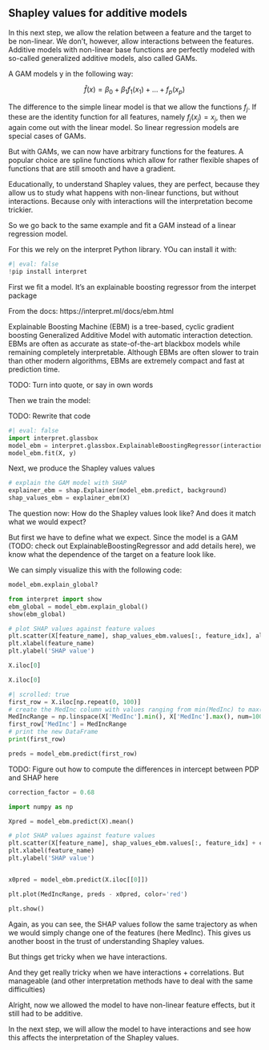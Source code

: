 ## Shapley values for additive models

In this next step, we allow the relation between a feature and the target to be non-linear.
We don't, however, allow interactions between the features.
Additive models with non-linear base functions are perfectly modeled with so-called generalized additive models, also called GAMs.


A GAM models y in the following way:

$$\hat{f}(x) = \beta_0 + \beta_1 f_1(x_1) + \ldots + f_p(x_p)$$

The difference to the simple linear model is that we allow the functions $f_j$. If these are the identity function for all features, namely $f_j(x_j) = x_j$, then we again come out with the linear model.
So linear regression models are special cases of GAMs.

But with GAMs, we can now have arbitrary functions for the features.
A popular choice are spline functions which allow for rather flexible shapes of functions that are still smooth and have a gradient.

Educationally, to understand Shapley values, they are perfect, because they allow us to study what happens with non-linear functions, but without interactions.
Because only with interactions will the interpretation become trickier.

So we go back to the same example and fit a GAM instead of a linear regression model.

For this we rely on the interpret Python library. YOu can install it with:

```python
#| eval: false
!pip install interpret
```

First we fit a model.
It's an explainable boosting regressor from the interpet package

::: .{callout-note}

From the docs: https://interpret.ml/docs/ebm.html

Explainable Boosting Machine (EBM) is a tree-based, cyclic gradient boosting Generalized Additive Model with automatic interaction detection. EBMs are often as accurate as state-of-the-art blackbox models while remaining completely interpretable. Although EBMs are often slower to train than other modern algorithms, EBMs are extremely compact and fast at prediction time.

TODO: Turn into quote, or say in own words

:::




Then we train the model:

TODO: Rewrite that code

```python
#| eval: false
import interpret.glassbox
model_ebm = interpret.glassbox.ExplainableBoostingRegressor(interactions=0)
model_ebm.fit(X, y)
```

Next, we produce the Shapley values values

```python
# explain the GAM model with SHAP
explainer_ebm = shap.Explainer(model_ebm.predict, background)
shap_values_ebm = explainer_ebm(X)
```

The question now: How do the Shapley values look like?
And does it match what we would expect?

But first we have to define what we expect.
Since the model is a GAM (TODO: check out ExplainableBoostingRegressor and add details here), we know what the dependence of the target on a feature look like.

We can simply visualize this with the following code:

```python
model_ebm.explain_global?
```

```python
from interpret import show
ebm_global = model_ebm.explain_global()
show(ebm_global)
```

```python
# plot SHAP values against feature values
plt.scatter(X[feature_name], shap_values_ebm.values[:, feature_idx], alpha=0.1)
plt.xlabel(feature_name)
plt.ylabel('SHAP value')
```

```python
X.iloc[0]
```

```python
X.iloc[0]
```



```python
#| scrolled: true
first_row = X.iloc[np.repeat(0, 100)]
# create the MedInc column with values ranging from min(MedInc) to max(MedInc) on an equidistant grid
MedIncRange = np.linspace(X['MedInc'].min(), X['MedInc'].max(), num=100)
first_row['MedInc'] = MedIncRange
# print the new DataFrame
print(first_row)
```

```python
preds = model_ebm.predict(first_row)
```

TODO: Figure out how to compute the differences in intercept between PDP and SHAP here

```python
correction_factor = 0.68
```

```python
import numpy as np

Xpred = model_ebm.predict(X).mean()

# plot SHAP values against feature values
plt.scatter(X[feature_name], shap_values_ebm.values[:, feature_idx] + correction_factor, alpha=0.2)
plt.xlabel(feature_name)
plt.ylabel('SHAP value')


x0pred = model_ebm.predict(X.iloc[[0]])

plt.plot(MedIncRange, preds - x0pred, color='red')

plt.show()
```

Again, as you can see, the SHAP values follow the same trajectory as when we would simply change one of the features (here MedInc).
This gives us another boost in the trust of understanding Shapley values.

But things get tricky when we have interactions.

And they get really tricky when we have interactions + correlations.
But manageable (and other interpretation methods have to deal with the same difficulties)



Alright, now we allowed the model to have non-linear feature effects, but it still had to be additive.

In the next step, we will allow the model to have interactions and see how this affects the interpretation of the Shapley values.

